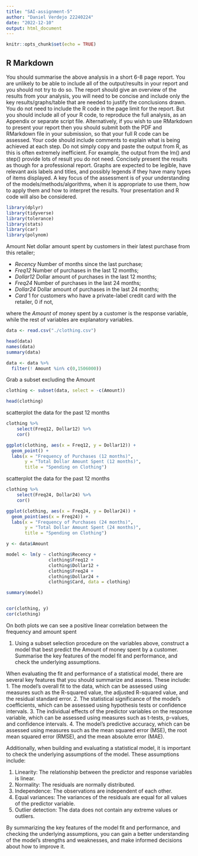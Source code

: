 ```yaml
---
title: "SAI-assignment-5"
author: "Daniel Verdejo 22240224"
date: "2022-12-10"
output: html_document
---
```


```r
knitr::opts_chunk$set(echo = TRUE)

```

## R Markdown

You should summarise the above analysis in a short 6-8 page report. You are unlikely to be able to include all of the output/results in your report and you should not try to do so. 
The report should give an overview of the results from your analysis, you will need to be concise and include only the key results/graphs/table that are needed to justify the conclusions drawn.
You do not need to include the R code in the page limit for the report. But you should include all of your R code, to reproduce the full analysis, as an Appendix or separate script file. 
Alternatively, if you wish to use RMarkdown to present your report then you should submit both the PDF and RMarkdown file in your submission, so that your full R code can be assessed. 
Your code should include comments to explain what is being achieved at each step.
Do not simply copy and paste the output from R, as this is often extremely inefficient. For example, the output from the lm() and step() provide lots of result you do not need. 
Concisely present the results as though for a professional report.
Graphs are expected to be legible, have relevant axis labels and titles, and possibly legends if they have many types of items displayed.
A key focus of the assessment is of your understanding of the models/methods/algorithms, when it is appropriate to use them, how to apply them and how to interpret the results. Your presentation and R code will also be considered.


```r
library(dplyr)
library(tidyverse)
library(tolerance)
library(stats)
library(car)
library(polynom)
```
Amount Net dollar amount spent by customers in their latest purchase from this retailer;

- *Recency* Number of months since the last purchase;
- *Freq12* Number of purchases in the last 12 months;
- *Dollar12* Dollar amount of purchases in the last 12 months;
- *Freq24* Number of purchases in the last 24 months;
- *Dollar24* Dollar amount of purchases in the last 24 months;
- *Card* 1 for customers who have a private-label credit card with the retailer, 0 if not,

where the *Amount* of money spent by a customer is the response variable, while the rest of variables
are explanatory variables.

```r
data <- read.csv("./clothing.csv")

head(data)
names(data)
summary(data)

data <- data %>%
  filter(! Amount %in% c(0,1506000))
```

Grab a subset excluding the Amount 
```r
clothing <- subset(data, select = -c(Amount))

head(clothing)
```

scatterplot the data for the past 12 months

```r
clothing %>%
    select(Freq12, Dollar12) %>%
    cor()

ggplot(clothing, aes(x = Freq12, y = Dollar12)) +
  geom_point() +
  labs(x = "Frequency of Purchases (12 months)",
       y = "Total Dollar Amount Spent (12 months)",
       title = "Spending on Clothing")
```
scatterplot the data for the past 12 months

```r
clothing %>%
    select(Freq24, Dollar24) %>%
    cor()

ggplot(clothing, aes(x = Freq24, y = Dollar24)) +
  geom_point(aes(x = Freq24)) +
  labs(x = "Frequency of Purchases (24 months)",
       y = "Total Dollar Amount Spent (24 months)",
       title = "Spending on Clothing")


```

```r
y <- data$Amount

model <- lm(y ~ clothing$Recency +
                clothing$Freq12 +
                clothing$Dollar12 +
                clothing$Freq24 +
                clothing$Dollar24 +
                clothing$Card, data = clothing)

summary(model)


cor(clothing, y)
cor(clothing)


```


On both plots we can see a positive linear correlation between the frequency and amount spent

1. Using a subset selection procedure on the variables above, construct a model that best predict the Amount of money spent by a customer. Summarise the key features of the model fit and performance, and check the underlying assumptions.

When evaluating the fit and performance of a statistical model, there are
several key features that you should summarize and assess. These include:
1. The model's overall fit to the data, which can be assessed using measures
such as the R-squared value, the adjusted R-squared value, and the residual
standard error.
2. The statistical significance of the model's coefficients, which can be
assessed using hypothesis tests or confidence intervals.
3. The individual effects of the predictor variables on the response variable,
which can be assessed using measures such as t-tests, p-values, and
confidence intervals.
4. The model's predictive accuracy, which can be assessed using measures
such as the mean squared error (MSE), the root mean squared error (RMSE),
and the mean absolute error (MAE).

Additionally, when building and evaluating a statistical model, it is important to check the underlying assumptions of the model. These assumptions include:

1. Linearity: The relationship between the predictor and response variables is linear.
2. Normality: The residuals are normally distributed.
3. Independence: The observations are independent of each other.
4. Equal variances: The variances of the residuals are equal for all values of the predictor variable.
5. Outlier detection: The data does not contain any extreme values or outliers.


By summarizing the key features of the model fit and performance, and
checking the underlying assumptions, you can gain a better understanding of the model's strengths and weaknesses, and make informed decisions about how to improve it.

